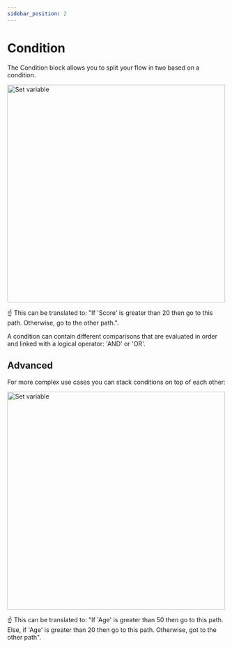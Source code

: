 ```yaml
---
sidebar_position: 2
---
```



# Condition

The Condition block allows you to split your flow in two based on a condition.

<img src="/img/blocks/logic/condition.png" width="500" alt="Set variable" />

☝️ This can be translated to: "If 'Score' is greater than 20 then go to this path. Otherwise, go to the other path.".

A condition can contain different comparisons that are evaluated in order and linked with a logical operator: 'AND' or 'OR'.

## Advanced

For more complex use cases you can stack conditions on top of each other:

<img src="/img/blocks/logic/condition-2.png" width="500" alt="Set variable" />

☝️ This can be translated to: "If 'Age' is greater than 50 then go to this path. Else, if 'Age' is greater than 20 then go to this path. Otherwise, got to the other path".
